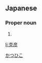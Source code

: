 ==Japanese==
{{ja-kanjitab|克|彦}}

===Proper noun===
{{ja-pos|proper|かつひこ}}

# {{given name|male|lang=ja}}

[[Category:Japanese male given names|かつひこ]]

[[li:克彦]]